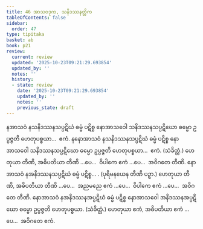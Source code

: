 ```yaml
---
title: 46 အာသဝဒုက, သနိဒဿနတ္တိက
tableOfContents: false
sidebar:
  order: 47
type: tipitaka
basket: ab
book: p21
review:
  current: review
  updated: '2025-10-23T09:21:29.693854'
  updated_by: ''
  notes: ''
  history:
  - state: review
    date: '2025-10-23T09:21:29.693854'
    updated_by: ''
    notes: ''
    previous_state: draft
---
```



<ReviewStatus review={frontmatter.review} showDetails={true} />

<HypothesisAnnotation frontmatter={frontmatter} />

<DynamicBreadcrumb />

<Division number="94" book="p21" e="ch" v="40" p="368">

<Paragraph number="245" book="p21">
နအာသဝံ နသနိဒဿနသပ္ပဋိဃံ ဓမ္မံ ပဋိစ္စ နောအာသဝေါ သနိဒဿနသပ္ပဋိဃော ဓမ္မော ဥပ္ပဇ္ဇတိ ဟေတုပစ္စယာ…  ဧကံ.
</Paragraph>

<Paragraph number="246" book="p21">
နနောအာသဝံ နသနိဒဿနသပ္ပဋိဃံ ဓမ္မံ ပဋိစ္စ နောအာသဝေါ သနိဒဿနသပ္ပဋိဃော ဓမ္မော ဥပ္ပဇ္ဇတိ ဟေတုပစ္စယာ…  ဧကံ. (သံခိတ္တံ.) ဟေတုယာ တီဏိ, အဓိပတိယာ တီဏိ …ပေ…  ဝိပါကေ ဧကံ …ပေ…  အဝိဂတေ တီဏိ.
</Paragraph>

<Paragraph number="247" book="p21">
နောအာသဝံ နအနိဒဿနသပ္ပဋိဃံ ဓမ္မံ ပဋိစ္စ… . (ပုရိမနယေန တီဏိ ပဉှာ.) ဟေတုယာ တီဏိ, အဓိပတိယာ တီဏိ …ပေ…  အညမညေ ဧကံ …ပေ…  ဝိပါကေ ဧကံ …ပေ…  အဝိဂတေ တီဏိ.
</Paragraph>

<Paragraph number="248" book="p21">
နောအာသဝံ နအနိဒဿနအပ္ပဋိဃံ ဓမ္မံ ပဋိစ္စ နောအာသဝေါ အနိဒဿနအပ္ပဋိဃော ဓမ္မော ဥပ္ပဇ္ဇတိ ဟေတုပစ္စယာ. (သံခိတ္တံ.) ဟေတုယာ ဧကံ, အဓိပတိယာ ဧကံ …ပေ…  အဝိဂတေ ဧကံ.
</Paragraph>
</Division>